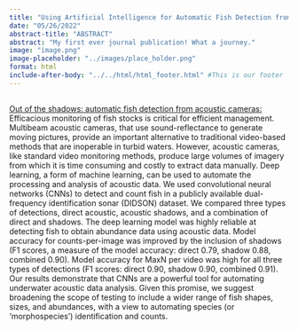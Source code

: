 ```yaml
---
title: "Using Artificial Intelligence for Automatic Fish Detection from Acoustic Cameras"
date: "05/26/2022"
abstract-title: "ABSTRACT"
abstract: "My first ever journal publication! What a journey."
image: "image.png"
image-placeholder: "../images/place_holder.png"
format: html
include-after-body: "../../html/html_footer.html" #This is our footer
---
```


::: {.callout-tip}
##
<a href="https://link.springer.com/article/10.1007/s10452-022-09967-5" class="main-links"> Out of the shadows: automatic fish detection from acoustic cameras: </a> Efficacious monitoring of fish stocks is critical for efficient management. Multibeam acoustic cameras, that use sound-reflectance to generate moving pictures, provide an important alternative to traditional video-based methods that are inoperable in turbid waters. However, acoustic cameras, like standard video monitoring methods, produce large volumes of imagery from which it is time consuming and costly to extract data manually. Deep learning, a form of machine learning, can be used to automate the processing and analysis of acoustic data. We used convolutional neural networks (CNNs) to detect and count fish in a publicly available dual-frequency identification sonar (DIDSON) dataset. We compared three types of detections, direct acoustic, acoustic shadows, and a combination of direct and shadows. The deep learning model was highly reliable at detecting fish to obtain abundance data using acoustic data. Model accuracy for counts-per-image was improved by the inclusion of shadows (F1 scores, a measure of the model accuracy: direct 0.79, shadow 0.88, combined 0.90). Model accuracy for MaxN per video was high for all three types of detections (F1 scores: direct 0.90, shadow 0.90, combined 0.91). Our results demonstrate that CNNs are a powerful tool for automating underwater acoustic data analysis. Given this promise, we suggest broadening the scope of testing to include a wider range of fish shapes, sizes, and abundances, with a view to automating species (or ‘morphospecies’) identification and counts. 
:::

